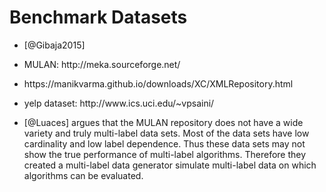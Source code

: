 # Benchmark Datasets

+ [@Gibaja2015]
+ MULAN: http://meka.sourceforge.net/
+ https://manikvarma.github.io/downloads/XC/XMLRepository.html
+ yelp dataset: http://www.ics.uci.edu/~vpsaini/

+ [@Luaces] argues that the MULAN repository does not have a wide variety and truly multi-label data sets. Most of the data sets have low cardinality and low label dependence. Thus these data sets may not show the true performance of multi-label algorithms. Therefore they created a multi-label data generator simulate multi-label data on which algorithms can be evaluated.